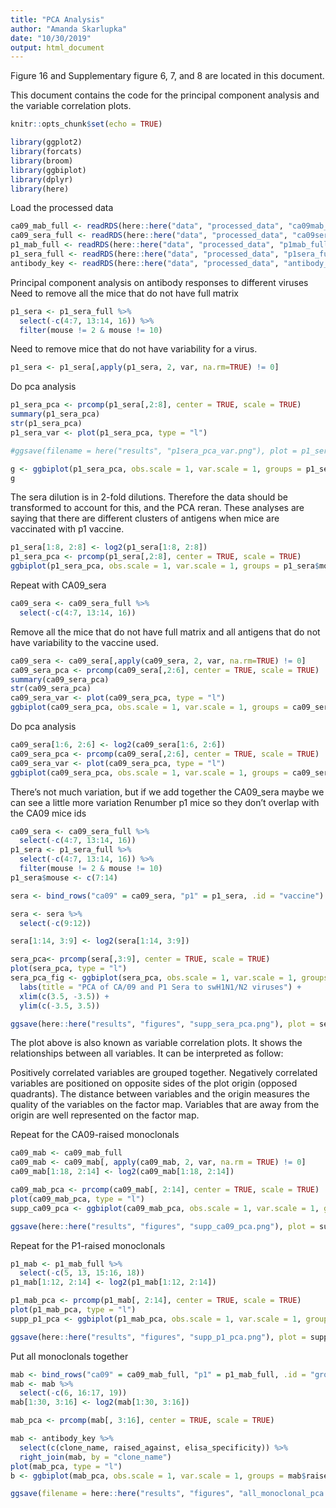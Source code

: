 ```yaml
---
title: "PCA Analysis"
author: "Amanda Skarlupka"
date: "10/30/2019"
output: html_document
---
```

Figure 16 and Supplementary figure 6, 7, and 8 are located in this document. 

This document contains the code for the principal component analysis and the variable correlation plots.
```r
knitr::opts_chunk$set(echo = TRUE)
```

```r
library(ggplot2)
library(forcats)
library(broom)
library(ggbiplot)
library(dplyr)
library(here)
```


Load the processed data
```r

ca09_mab_full <- readRDS(here::here("data", "processed_data", "ca09mab_full.rds"))
ca09_sera_full <- readRDS(here::here("data", "processed_data", "ca09sera_full.rds"))
p1_mab_full <- readRDS(here::here("data", "processed_data", "p1mab_full.rds"))
p1_sera_full <- readRDS(here::here("data", "processed_data", "p1sera_full.rds"))
antibody_key <- readRDS(here::here("data", "processed_data", "antibody_key.rds"))

```

Principal component analysis on antibody responses to different viruses
Need to remove all the mice that do not have full matrix

```r
p1_sera <- p1_sera_full %>%
  select(-c(4:7, 13:14, 16)) %>%
  filter(mouse != 2 & mouse != 10)
```

Need to remove mice that do not have variability for a virus. 
```r
p1_sera <- p1_sera[,apply(p1_sera, 2, var, na.rm=TRUE) != 0]
```

Do pca analysis
```r
p1_sera_pca <- prcomp(p1_sera[,2:8], center = TRUE, scale = TRUE)
summary(p1_sera_pca)
str(p1_sera_pca)
p1_sera_var <- plot(p1_sera_pca, type = "l")

#ggsave(filename = here("results", "p1sera_pca_var.png"), plot = p1_sera_var)

g <- ggbiplot(p1_sera_pca, obs.scale = 1, var.scale = 1, groups = p1_sera$mouse)
g
```

The sera dilution is in 2-fold dilutions. Therefore the data should be transformed to account for this, and the PCA reran. These analyses are saying that there are different clusters of antigens when mice are vaccinated with p1 vaccine. 
```r
p1_sera[1:8, 2:8] <- log2(p1_sera[1:8, 2:8])
p1_sera_pca <- prcomp(p1_sera[,2:8], center = TRUE, scale = TRUE)
ggbiplot(p1_sera_pca, obs.scale = 1, var.scale = 1, groups = p1_sera$mouse)
```



Repeat with CA09_sera
```r
ca09_sera <- ca09_sera_full %>%
  select(-c(4:7, 13:14, 16))
```

Remove all the mice that do not have full matrix and all antigens that do not have variability to the vaccine used. 
```r
ca09_sera <- ca09_sera[,apply(ca09_sera, 2, var, na.rm=TRUE) != 0]
ca09_sera_pca <- prcomp(ca09_sera[,2:6], center = TRUE, scale = TRUE)
summary(ca09_sera_pca)
str(ca09_sera_pca)
ca09_sera_var <- plot(ca09_sera_pca, type = "l")
ggbiplot(ca09_sera_pca, obs.scale = 1, var.scale = 1, groups = ca09_sera$mouse)
```

Do pca analysis

```r
ca09_sera[1:6, 2:6] <- log2(ca09_sera[1:6, 2:6])
ca09_sera_pca <- prcomp(ca09_sera[,2:6], center = TRUE, scale = TRUE)
ca09_sera_var <- plot(ca09_sera_pca, type = "l")
ggbiplot(ca09_sera_pca, obs.scale = 1, var.scale = 1, groups = ca09_sera$mouse)

```

There's not much variation, but if we add together the CA09_sera maybe we can see a little more variation
Renumber p1 mice so they don't overlap with the CA09 mice ids
```r
ca09_sera <- ca09_sera_full %>%
  select(-c(4:7, 13:14, 16))
p1_sera <- p1_sera_full %>%
  select(-c(4:7, 13:14, 16)) %>%
  filter(mouse != 2 & mouse != 10)
p1_sera$mouse <- c(7:14)

sera <- bind_rows("ca09" = ca09_sera, "p1" = p1_sera, .id = "vaccine")

sera <- sera %>%
  select(-c(9:12))

sera[1:14, 3:9] <- log2(sera[1:14, 3:9])

sera_pca<- prcomp(sera[,3:9], center = TRUE, scale = TRUE)
plot(sera_pca, type = "l")
sera_pca_fig <- ggbiplot(sera_pca, obs.scale = 1, var.scale = 1, groups = sera$vaccine, labels = sera$mouse) +
  labs(title = "PCA of CA/09 and P1 Sera to swH1N1/N2 viruses") +
  xlim(c(3.5, -3.5)) + 
  ylim(c(-3.5, 3.5))

ggsave(here::here("results", "figures", "supp_sera_pca.png"), plot = sera_pca_fig)
```

The plot above is also known as variable correlation plots. It shows the relationships between all variables. It can be interpreted as follow:

Positively correlated variables are grouped together.
Negatively correlated variables are positioned on opposite sides of the plot origin (opposed quadrants).
The distance between variables and the origin measures the quality of the variables on the factor map. Variables that are away from the origin are well represented on the factor map.


Repeat for the CA09-raised monoclonals
```r
ca09_mab <- ca09_mab_full
ca09_mab <- ca09_mab[, apply(ca09_mab, 2, var, na.rm = TRUE) != 0]
ca09_mab[1:18, 2:14] <- log2(ca09_mab[1:18, 2:14])

ca09_mab_pca <- prcomp(ca09_mab[, 2:14], center = TRUE, scale = TRUE)
plot(ca09_mab_pca, type = "l")
supp_ca09_pca <- ggbiplot(ca09_mab_pca, obs.scale = 1, var.scale = 1, groups = ca09_mab$clone_name)

ggsave(here::here("results", "figures", "supp_ca09_pca.png"), plot = supp_ca09_pca)
```


Repeat for the P1-raised monoclonals
```r
p1_mab <- p1_mab_full %>%
  select(-c(5, 13, 15:16, 18))
p1_mab[1:12, 2:14] <- log2(p1_mab[1:12, 2:14])

p1_mab_pca <- prcomp(p1_mab[, 2:14], center = TRUE, scale = TRUE)
plot(p1_mab_pca, type = "l")
supp_p1_pca <- ggbiplot(p1_mab_pca, obs.scale = 1, var.scale = 1, groups = p1_mab$clone_name)

ggsave(here::here("results", "figures", "supp_p1_pca.png"), plot = supp_p1_pca)
```


Put all monoclonals together
```r

mab <- bind_rows("ca09" = ca09_mab_full, "p1" = p1_mab_full, .id = "group")
mab <- mab %>%
  select(-c(6, 16:17, 19))
mab[1:30, 3:16] <- log2(mab[1:30, 3:16])

mab_pca <- prcomp(mab[, 3:16], center = TRUE, scale = TRUE)

mab <- antibody_key %>%
  select(c(clone_name, raised_against, elisa_specificity)) %>%
  right_join(mab, by = "clone_name")
plot(mab_pca, type = "l")
b <- ggbiplot(mab_pca, obs.scale = 1, var.scale = 1, groups = mab$raised_against, var.axes = FALSE, alpha = 0.5)

ggsave(filename = here::here("results", "figures", "all_monoclonal_pca.png"), plot = b)
```





